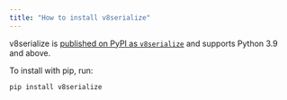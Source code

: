 ```yaml
---
title: "How to install v8serialize"
---
```


v8serialize is [published on PyPI as `v8serialize`][v8serialize-pypi] and supports Python 3.9 and above.

To install with pip, run:

```bash
pip install v8serialize
```

[v8serialize-pypi]: https://pypi.org/project/v8serialize/
